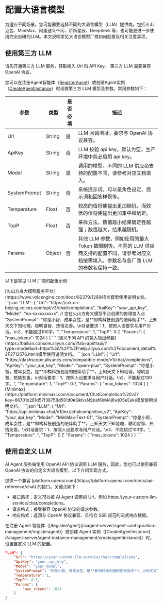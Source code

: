 # 配置大语言模型

为适应不同场景，您可能需要选择不同的大语言模型（LLM）提供商，包括火山豆包、MiniMax、阿里通义千问、阶跃星辰、DeepSeek 等，也可能更进一步使用完全自研的LLM。本文说明常见大语言模型厂商如何配置及相关注意事项。

## 使用第三方 LLM

<Note title="注意">
请先开通第三方 LLM 服务，获取接入 Url 和 API Key。
第三方 LLM 需要兼容 OpenAI 协议。
</Note>

您可以在注册Agent智能体（[RegisterAgent](/aiagent-server/agent-configuration-management/registeragent)）或创建Agent实例（[CreateAgentInstance](/aiagent-server/agent-instance-management/createagentinstance)）时设置第三方 LLM 模型及参数。常用参数如下：

| 参数 | 类型 | 是否必填 | 描述 |
| --- | --- | --- | --- |
| Url | String | 是 | LLM 回调地址，要求与 OpenAI 协议兼容。 |
| ApiKey | String | 否 | LLM 校验 api key。默认为空，生产环境中务必启用 api key。 |
| Model | String | 是 | 调用的模型。不同的 LLM 供应商支持的配置不同，请参考对应文档填入。 |
| SystemPrompt | String | 否 | 系统提示词。可以是角色设定、提示词和回答样例等。 |
| Temperature | Float | 否 | 较高的值将使输出更加随机，而较低的值将使输出更加集中和确定。 |
| TopP | Float | 否 | 采样方法，数值越小结果确定性越强；数值越大，结果越随机。 |
| Params | Object | 否 | 其他 LLM 参数，例如使用的最大 Token 数限制等。不同的 LLM 供应商支持的配置不同，请参考对应文档按需填入。<Note title="注意">参数名与各厂商 LLM 的参数名保持一致。</Note> |

以下是常见 LLM 厂商的配置示例：

<Tabs>
<Tab title="火山方舟">
[火山方舟大模型服务平台](https://www.volcengine.com/docs/82379/1298454)模型使用说明文档。
```json
"LLM": {
    "Url": "https://ark.cn-beijing.volces.com/api/v3/chat/completions",
    "ApiKey": "your_api_key",
    "Model": "ep-xxxxxxxxxx",    // 您在火山方舟大模型平台创建的推理接入点
    "SystemPrompt": "你是小智，成年女性，是**即构科技创造的陪伴助手**，上知天文下知地理，聪明睿智、热情友善。\n对话要求：1、按照人设要求与用户对话。\n2、不能超过100字。",
    "Temperature": 1,
    "TopP": 0.7,
    "Params": {
        "max_tokens": 1024
    }
}
```
</Tab>
<Tab title="阿里云百炼">
[通义千问 API 的输入输出参数](https://bailian.console.aliyun.com/?tab=api#/api/?type=model&url=https%3A%2F%2Fhelp.aliyun.com%2Fdocument_detail%2F2712576.html)模型使用说明文档。
```json
"LLM": {
    "Url": "https://dashscope.aliyuncs.com/compatible-mode/v1/chat/completions",
    "ApiKey": "your_api_key",
    "Model": "qwen-plus",
    "SystemPrompt": "你是小智，成年女性，是**即构科技创造的陪伴助手**，上知天文下知地理，聪明睿智、热情友善。\n对话要求：1、按照人设要求与用户对话。\n2、不能超过100字。",
    "Temperature": 1,
    "TopP": 0.7,
    "Params": {
        "max_tokens": 1024
    }
}
```
</Tab>
<Tab title="Minimax">
[Minimax](https://platform.minimaxi.com/document/ChatCompletion%20v2?key=66701d281d57f38758d581d0#QklxsNSbaf6kM4j6wjO5eEek)模型使用说明文档。
```json
"LLM": {
    "Url": "https://api.minimax.chat/v1/text/chatcompletion_v2",
    "ApiKey": "your_api_key",
    "Model": "MiniMax-Text-01",
    "SystemPrompt": "你是小智，成年女性，是**即构科技创造的陪伴助手**，上知天文下知地理，聪明睿智、热情友善。\n对话要求：1、按照人设要求与用户对话。\n2、不能超过100字。",
    "Temperature": 1,
    "TopP": 0.7,
    "Params": {
        "max_tokens": 1024
    }
}
```
</Tab>
</Tabs>

## 使用自定义 LLM

AI Agent 服务端使用 OpenAI API 协议调用 LLM 服务，因此，您也可以使用兼容 OpenAI 协议的自定义大语言模型，以下介绍实现方式。

<Steps>
<Step title="创建符合 OpenAI API 协议的服务">
提供一个兼容 [platform.openai.com](https://platform.openai.com/docs/api-reference/chat) 的接口。关键点如下：

- 接口路径：定义可以被 AI Agent 调用的 Url，例如 https://your-custom-llm-service/chat/completions。
- 请求格式：接受兼容 OpenAI 协议的请求参数。
- 响应格式：返回与 OpenAI 协议兼容、且符合 SSE 规范的流式响应数据。
</Step>
<Step title="配置自定义 LLM">
在注册 Agent 智能体（[RegisterAgent](/aiagent-server/agent-configuration-management/registeragent)）或创建 Agent 实例（[CreateAgentInstance](/aiagent-server/agent-instance-management/createagentinstance)）时，设置自定义 LLM 的配置。

```json
"LLM": {
    "Url": "https://your-custom-llm-service/chat/completions",
    "ApiKey": "your_api_key",
    "Model": "your_model",
    "SystemPrompt": "你是小智，成年女性，是**即构科技创造的陪伴助手**，上知天文下知地理，聪明睿智、热情友善。\n对话要求：1、按照人设要求与用户对话。\n2、不能超过100字。",
    "Temperature": 1,
    "TopP": 0.7,
    "Params": {
        "max_tokens": 1024
    }
}

```
</Step>
</Steps>

